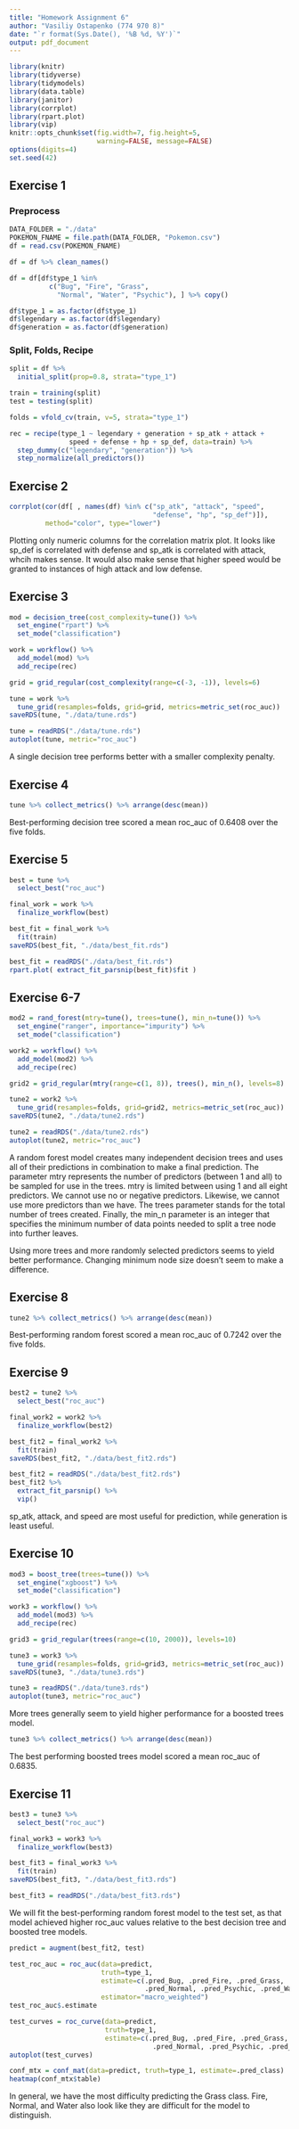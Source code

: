 ```yaml
---
title: "Homework Assignment 6"
author: "Vasiliy Ostapenko (774 970 8)"
date: "`r format(Sys.Date(), '%B %d, %Y')`"
output: pdf_document
---
```

```r
library(knitr)
library(tidyverse)
library(tidymodels)
library(data.table)
library(janitor)
library(corrplot)
library(rpart.plot)
library(vip)
knitr::opts_chunk$set(fig.width=7, fig.height=5, 
                      warning=FALSE, message=FALSE)
options(digits=4)
set.seed(42)
```

## Exercise 1
### Preprocess
```r
DATA_FOLDER = "./data"
POKEMON_FNAME = file.path(DATA_FOLDER, "Pokemon.csv")
df = read.csv(POKEMON_FNAME)

df = df %>% clean_names()

df = df[df$type_1 %in% 
          c("Bug", "Fire", "Grass", 
            "Normal", "Water", "Psychic"), ] %>% copy()

df$type_1 = as.factor(df$type_1)
df$legendary = as.factor(df$legendary)
df$generation = as.factor(df$generation)
```

### Split, Folds, Recipe
```r
split = df %>%
  initial_split(prop=0.8, strata="type_1")

train = training(split)
test = testing(split)

folds = vfold_cv(train, v=5, strata="type_1")

rec = recipe(type_1 ~ legendary + generation + sp_atk + attack +
               speed + defense + hp + sp_def, data=train) %>%
  step_dummy(c("legendary", "generation")) %>%
  step_normalize(all_predictors())
```

## Exercise 2
```r
corrplot(cor(df[ , names(df) %in% c("sp_atk", "attack", "speed", 
                                    "defense", "hp", "sp_def")]), 
         method="color", type="lower")
```

Plotting only numeric columns for the correlation matrix plot. It looks like sp_def is correlated with defense and sp_atk is correlated with attack, whcih makes sense. It would also make sense that higher speed would be granted to instances of high attack and low defense.

## Exercise 3
```r
mod = decision_tree(cost_complexity=tune()) %>%
  set_engine("rpart") %>%
  set_mode("classification")

work = workflow() %>%
  add_model(mod) %>%
  add_recipe(rec)

grid = grid_regular(cost_complexity(range=c(-3, -1)), levels=6)

tune = work %>%
  tune_grid(resamples=folds, grid=grid, metrics=metric_set(roc_auc))
saveRDS(tune, "./data/tune.rds")
```

```r
tune = readRDS("./data/tune.rds")
autoplot(tune, metric="roc_auc")
```

A single decision tree performs better with a smaller complexity penalty.

## Exercise 4
```r
tune %>% collect_metrics() %>% arrange(desc(mean))
```

Best-performing decision tree scored a mean roc_auc of 0.6408 over the five folds.

## Exercise 5
```r
best = tune %>%
  select_best("roc_auc")

final_work = work %>%
  finalize_workflow(best)

best_fit = final_work %>%
  fit(train)
saveRDS(best_fit, "./data/best_fit.rds")
```

```r
best_fit = readRDS("./data/best_fit.rds")
rpart.plot( extract_fit_parsnip(best_fit)$fit )
```

## Exercise 6-7
```r
mod2 = rand_forest(mtry=tune(), trees=tune(), min_n=tune()) %>%
  set_engine("ranger", importance="impurity") %>%
  set_mode("classification")

work2 = workflow() %>%
  add_model(mod2) %>%
  add_recipe(rec)

grid2 = grid_regular(mtry(range=c(1, 8)), trees(), min_n(), levels=8)

tune2 = work2 %>%
  tune_grid(resamples=folds, grid=grid2, metrics=metric_set(roc_auc))
saveRDS(tune2, "./data/tune2.rds")
```

```r
tune2 = readRDS("./data/tune2.rds")
autoplot(tune2, metric="roc_auc")
```

A random forest model creates many independent decision trees and uses all of their predictions in combination to make a final prediction. The parameter mtry represents the number of predictors (between 1 and all) to be sampled for use in the trees. mtry is limited between using 1 and all eight predictors. We cannot use no or negative predictors. Likewise, we cannot use more predictors than we have. The trees parameter stands for the total number of trees created. Finally, the min_n parameter is an integer that specifies the minimum number of data points needed to split a tree node into further leaves.

Using more trees and more randomly selected predictors seems to yield better performance. Changing minimum node size doesn't seem to make a difference.

## Exercise 8
```r
tune2 %>% collect_metrics() %>% arrange(desc(mean))
```

Best-performing random forest scored a mean roc_auc of 0.7242 over the five folds.

## Exercise 9
```r
best2 = tune2 %>%
  select_best("roc_auc")

final_work2 = work2 %>%
  finalize_workflow(best2)

best_fit2 = final_work2 %>%
  fit(train)
saveRDS(best_fit2, "./data/best_fit2.rds")
```

```r
best_fit2 = readRDS("./data/best_fit2.rds")
best_fit2 %>%
  extract_fit_parsnip() %>%
  vip()
```

sp_atk, attack, and speed are most useful for prediction, while generation is least useful.

## Exercise 10
```r
mod3 = boost_tree(trees=tune()) %>%
  set_engine("xgboost") %>%
  set_mode("classification")

work3 = workflow() %>%
  add_model(mod3) %>%
  add_recipe(rec)

grid3 = grid_regular(trees(range=c(10, 2000)), levels=10)

tune3 = work3 %>%
  tune_grid(resamples=folds, grid=grid3, metrics=metric_set(roc_auc))
saveRDS(tune3, "./data/tune3.rds")
```

```r
tune3 = readRDS("./data/tune3.rds")
autoplot(tune3, metric="roc_auc")
```

More trees generally seem to yield higher performance for a boosted trees model.

```r
tune3 %>% collect_metrics() %>% arrange(desc(mean))
```

The best performing boosted trees model scored a mean roc_auc of 0.6835.

## Exercise 11
```r
best3 = tune3 %>%
  select_best("roc_auc")

final_work3 = work3 %>%
  finalize_workflow(best3)

best_fit3 = final_work3 %>%
  fit(train)
saveRDS(best_fit3, "./data/best_fit3.rds")
```

```r
best_fit3 = readRDS("./data/best_fit3.rds")
```

We will fit the best-performing random forest model to the test set, as that model achieved higher roc_auc values relative to the best decision tree and boosted tree models.

```r
predict = augment(best_fit2, test)

test_roc_auc = roc_auc(data=predict, 
                       truth=type_1, 
                       estimate=c(.pred_Bug, .pred_Fire, .pred_Grass, 
                                  .pred_Normal, .pred_Psychic, .pred_Water), 
                       estimator="macro_weighted")
test_roc_auc$.estimate
```
```r
test_curves = roc_curve(data=predict, 
                        truth=type_1, 
                        estimate=c(.pred_Bug, .pred_Fire, .pred_Grass, 
                                    .pred_Normal, .pred_Psychic, .pred_Water))
autoplot(test_curves)
```
```r
conf_mtx = conf_mat(data=predict, truth=type_1, estimate=.pred_class)
heatmap(conf_mtx$table)
```

In general, we have the most difficulty predicting the Grass class. Fire, Normal, and Water also look like they are difficult for the model to distinguish.
